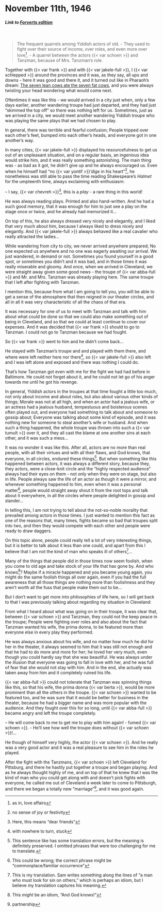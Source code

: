 # November 11th, 1946

##### _Link to [Forverts edition](https://www.nli.org.il/en/newspapers/frw/1946/11/09/01/)_ {.unnumbered}

<br>

> The frequent quarrels among Yiddish actors of old. - They used to fight over their source of income, over roles, and even more over love^[as in, love affairs]. - A quarrel between the actors {{< var schoen >}} and Tanzman, because of Mrs. Tanzman's role.

Together with {{< var frank >}} and with {{< var jakele-full >}}, I {{< var schlepped >}} around the provinces and it was, as they say, all ups and downs - here it was good and there it, and it turned out like in Pharaoh's dream: [The seven lean cows ate the seven fat cows](https://en.wikipedia.org/wiki/Joseph_(Genesis)#Joseph_in_prison), and you were always twisting your head wondering what would come next.

Oftentimes it was like this - we would arrived in a city just when, only a few days earlier, another wandering troupe had just departed, and they had just "skimmed the top off" so there was nothing left for us. Sometimes, just as we arrived in a city, we would meet another wandering Yiddish troupe who was playing the same plays that we had chosen to play.

In general, there was terrible and fearful confusion; People tripped over each other's feet, bumped into each other's heads, and everyone got in one another's way.

In many cities, {{< var jakele-full >}} displayed his resourcefulness to get us out of an unpleasant situation, and on a regular basis, an ingenious idea would strike him, and it was really something astonishing. The main thing was - as bad as it got, he didn't give up and he always encouraged us. Even when he himself had "no {{< var yontif >}}_'dige_ in his heart"^[no sense of joy or festivity], he nonetheless was still able to pass the time reading Shakespeare's _Halmet_ for the umpteenth time, always exclaiming with enthusiasm:

-- I say, {{< var chevreh >}}^[Here, this means "dear friends"], this is a _play_ - a rare thing in this world!

He was always reading plays. Printed and also hand-written. And he had a such good memory, that it was enough for him to just see a play on the stage once or twice, and he already had memorized it...

On top of this, he also always dressed very nicely and elegantly, and I liked that very much about him, because I always liked to dress nicely and elegantly. And {{< var jakele-full >}} always behaved like a real cavalier who really attracted the ladies...

While wandering from city to city, we never arrived anywhere prepared; No one expected us anywhere and no one was eagerly awaiting our arrival. We just wandered, in demand or not. Sometimes you found yourself in a good spot, or sometimes you didn't and it was bad, and in those times it was really miserable and gloomy. And once, when we arrived in Cleveland, we were straight away given some good news - the troupe of {{< var abba-full >}} and Mr. and Mrs. Tanzman was already playing here. The same troupe that I left after fighting with Tanzman.

I mention this, because from what I am going to tell you, you will be able to get a sense of the atmosphere that then reigned in our theater circles, and all in all it was very characteristic of all the chaos of that era.


It was necessary for one of us to meet with Tanzman and talk with him about what could be done so that we could also make something out of being in Cleveland, and so that we could at least continue to cover our expenses. And it was decided that {{< var frank >}} should to go to Tanzman. I could not go to Tanzman because we had fought.

So {{< var frank >}} went to him and he didn't come back...

He stayed with Tanzman's troupe and and played with them there, and where were left neither here nor there^[with nowhere to turn, stuck], so {{< var jakele-full >}} also left and I was left alone and exposed and there was nothing I could do.

That's how Tanzman got even with me for the fight we had had before in Baltimore. He could not forget about it, and he could not let go of his anger towards me until he got his revenge.


In general, Yiddish actors in the troupes at that time fought a little too much, not only about income and about roles, but also about various other kinds of things; Morale was not at all high, and when an actor had a jealous wife, or an actress had a jealous husband, tempestuous and boisterous scenes often played out, and everyone had something to talk about and someone to gossip about; Everyone was talking about some kind of episode, and it was nothing new for someone to steal another's wife or husband. And when such a thing happened, the whole troupe was thrown into such a {{< var tumult >}} over it, and they all cast the blame at one another sins at each other, and it was such a mess...

It was no wonder it was like this. After all, actors are no more than real people, with all their virtues and with all their flaws, and God knows, that everyone, in all circles, endured these things^[This sentence like has some translation errors, but the meaning is definitely preserved. I omitted phrases that were too challenging for me to translate.]. But when something like this happened between actors, it was always a different story, because they, they actors, were a close-knit circle and the "highly respected audience" always had their eyes on them - not only when they were on stage, but also in life. People always saw the life of an actor as though it were a mirror, and whenever something happened to him, even when it was a personal matter^[This could be wrong; the correct phrase might be "commonplace/familiar occurrence"], people would straight away shout it from the root tops and talk about it everywhere, in all the circles where people delighted in gossip and slander...

In telling this, I am not trying to tell about the not-so-noble morality that prevailed among actors in those times. I just wanted to mention this fact as one of the reasons that, many times, fights became so bad that troupes split into two, and then they would compete with each other and people were ready to draw daggers.

On this topic alone, people could really tell a lot of very interesting things, but it is better to talk about it less than one could, and apart from this I believe that I am not the kind of man who speaks ill of others^[This is my translation. Sam writes something along the lines of "a man who must look for sin on others," which is perhaps an idiom, but I believe my translation captures his meaning.]...

Many of the things that people did in those times now seem foolish, when you come to old age and take stock of your life that has gone by. And who knows^[This _might_ be an idiom, "And God knows!"]? Maybe if a miracle happened and you became young again, you might do the same foolish things all over again, even if you had the full awareness that all those things are nothing more than foolishness and they aren't worth all the fuss that people make them out to be...

But I don't want to get more into philosophies of life here, so I will get back to that I was previously talking about regarding my situation in Cleveland:

From what I heard about what was going on in their troupe, it was clear that, between {{< var schoen >}} and Tanzman, they could not the keep peace in the troupe; People were fighting over roles and also about the fact that Tanzman wanted his wife, the prima donna, to be featured more than everyone else in every play they performed.

He was always anxious about his wife, and no matter how much he did for her in the theater, it always seemed to him that it was still not enough and that he had to do more and more for her; he loved her very much, even though you could hardly say that she was beautiful. He was always under the illusion that everyone was going to fall in love with her, and he was full of fear that she would not stay with him. And in the end, she actually was taken away from him and it completely ruined his life.

{{< var abba-full >}} could not tolerate that Tanzman was spinning things like this, so that his wife, the prima donna {{< var berta >}}, would be more prominent than all the others in the troupe. {{< var schoen >}} wanted to be featured too, and he was sure that it would be better for business in the theater, because he had a bigger name and was more popular with the audience. And they fought over this for so long, until {{< var abba-full >}} became angry and left the troupe completely.

-- He will come back to me to get me to play with him again! - fumed {{< var schoen >}}. - He'll see how well the troupe does without {{< var schoen >}}!...

He though of himself very highly, the actor {{< var schoen >}}. And he really was a very good actor and it was a real pleasure to see him in the roles he played.

After the fight with the Tanzmans, {{< var schoen >}} left Cleveland for Pittsburg, and there he hastily put together a troupe and began playing. And as he always thought highly of me, and on top of that he knew that I was the kind of man who you could get along with and doesn't pick fights with everyone, he called me out of Cleveland a week later to come to Pittsburgh, and there we began a totally new "marriage"^[partnership], and it was good again.
